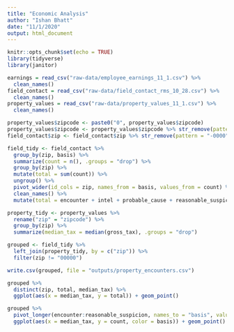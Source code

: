 ```yaml
---
title: "Economic Analysis"
author: "Ishan Bhatt"
date: "11/1/2020"
output: html_document
---
```


```r
knitr::opts_chunk$set(echo = TRUE)
library(tidyverse)
library(janitor)

earnings = read_csv("raw-data/employee_earnings_11_1.csv") %>%
  clean_names()
field_contact = read_csv("raw-data/field_contact_rms_10_28.csv") %>%
  clean_names()
property_values = read_csv("raw-data/property_values_11_1.csv") %>%
  clean_names()

property_values$zipcode <- paste0("0", property_values$zipcode)
property_values$zipcode <- property_values$zipcode %>% str_remove(pattern = "-0000")
field_contact$zip <- field_contact$zip %>% str_remove(pattern = "-0000")

```


```r

field_tidy <- field_contact %>%
  group_by(zip, basis) %>%
  summarize(count = n(), .groups = "drop") %>%
  group_by(zip) %>%
  mutate(total = sum(count)) %>%
  ungroup() %>%
  pivot_wider(id_cols = zip, names_from = basis, values_from = count) %>%
  clean_names() %>%
  mutate(total = encounter + intel + probable_cause + reasonable_suspicion)

property_tidy <- property_values %>%
  rename("zip" = "zipcode") %>%
  group_by(zip) %>%
  summarize(median_tax = median(gross_tax), .groups = "drop")

grouped <- field_tidy %>%
  left_join(property_tidy, by = c("zip")) %>%
  filter(zip != "00000")

write.csv(grouped, file = "outputs/property_encounters.csv")

```


```r

grouped %>%
  distinct(zip, total, median_tax) %>%
  ggplot(aes(x = median_tax, y = total)) + geom_point()

grouped %>%
  pivot_longer(encounter:reasonable_suspicion, names_to = "basis", values_to = "count") %>%
  ggplot(aes(x = median_tax, y = count, color = basis)) + geom_point()

```





